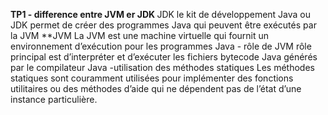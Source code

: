 **TP1
- difference entre JVM er JDK 
 **JDK
le kit de développement Java ou JDK permet de créer des programmes Java qui peuvent être exécutés par la JVM 
**JVM
La JVM est une machine virtuelle qui fournit un environnement d'exécution pour les programmes Java
- rôle de JVM
rôle principal est d'interpréter et d'exécuter les fichiers bytecode Java générés par le compilateur Java
-utilisation des méthodes statiques
Les méthodes statiques sont couramment utilisées 
pour implémenter des fonctions utilitaires ou des méthodes d'aide qui ne dépendent pas de l'état d'une instance particulière.